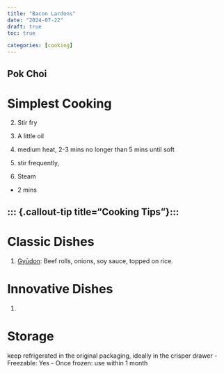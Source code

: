```yaml
---
title: "Bacon Lardons"
date: "2024-07-22"
draft: true
toc: true

categories: [cooking]
---
```



## Pok Choi

# Simplest Cooking
2. Stir fry
 1. A little oil
 2. medium heat, 2-3 mins no longer than 5 mins until soft
 3. stir frequently,

1. Steam

 - 2 mins

::: {.callout-tip title="Cooking Tips"}:::
-

# Classic Dishes

 1. [Gyūdon](https://en.wikipedia.org/wiki/Gyūdon): Beef rolls, onions, soy sauce, topped on rice.

# Innovative Dishes
1.

# Storage


keep refrigerated in the original packaging, ideally in the crisper drawer
- Freezable: Yes
- Once frozen: use within 1 month
